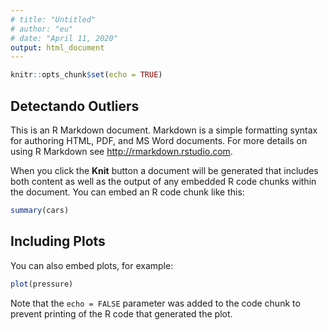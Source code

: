 ```yaml
---
# title: "Untitled"
# author: "eu"
# date: "April 11, 2020"
output: html_document
---
```


```r
knitr::opts_chunk$set(echo = TRUE)
```

## Detectando Outliers

This is an R Markdown document. Markdown is a simple formatting syntax for authoring HTML, PDF, and MS Word documents. For more details on using R Markdown see <http://rmarkdown.rstudio.com>.

When you click the **Knit** button a document will be generated that includes both content as well as the output of any embedded R code chunks within the document. You can embed an R code chunk like this:

```r
summary(cars)
```

## Including Plots

You can also embed plots, for example:

```r
plot(pressure)
```

Note that the `echo = FALSE` parameter was added to the code chunk to prevent printing of the R code that generated the plot.

